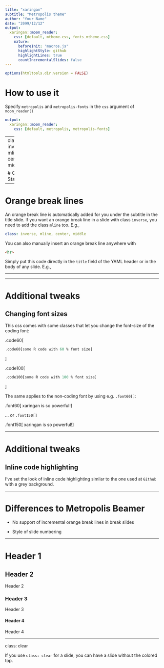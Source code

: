 ```yaml
---
title: "xaringan"
subtitle: "Metropolis theme"
author: "Your Name"
date: "2099/12/12"
output: 
  xaringan::moon_reader:
    css: [default, mtheme.css, fonts_mtheme.css]
    nature: 
      beforeInit: "macros.js"
      highlightStyle: github
      highlightLines: true
      countIncrementalSlides: false
---
```


```r
options(htmltools.dir.version = FALSE)
```

# How to use it

Specify `metropolis` and `metropolis-fonts` in the `css` argument of `moon_reader()`

```yaml
output: 
  xaringan::moon_reader:
    css: [default, metropolis, metropolis-fonts]
```

---
class: inverse, mline, center, middle

# Get Started

---

# Orange break lines

An orange break line is automatically added for you under the subtitle in the title slide. If you want an orange break line in a slide with class `inverse`, you need to add the class `mline` too. E.g.,

```yaml
class: inverse, mline, center, middle
```

You can also manually insert an orange break line anywhere with

```html
<hr>
```

Simply put this code directly in the `title` field of the YAML header or in the body of any slide. E.g.,

<hr>

---

# Additional tweaks

## Changing font sizes

This css comes with some classes that let you change the font-size of the coding font:
 
.code60[
```r
.code60[some R code with 60 % font size]
```
]
 
.code100[
```r
.code100[some R code with 100 % font size]
```
]

The same applies to the non-coding font by using e.g. `.font60[]`:

.font60[
xaringan is so powerful!
]

... or `.font150[]`
 
.font150[
xaringan is so powerful!
]

---

# Additional tweaks

## Inline code highlighting

I've set the look of inline code highlighting similar to the one used at `Github` with a grey background. 

---

# Differences to Metropolis Beamer
  
* No support of incremental orange break lines in break slides 

* Style of slide numbering 

---

# Header 1

## Header 2

Header 2

### Header 3

Header 3

#### Header 4

Header 4

---

class: clear

If you use `class: clear` for a slide, you can have a slide without the colored top. 
